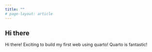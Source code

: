 ```yaml
---
title: ""
# page-layout: article
---
```


## Hi there
Hi there! Exciting to build my  first web using quarto! Quarto is fantastic!


